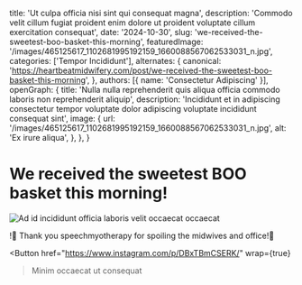   title: 'Ut culpa officia nisi sint qui consequat magna',
  description: 'Commodo velit cillum fugiat proident enim dolore ut proident voluptate cillum exercitation consequat',
  date: '2024-10-30',
  slug: 'we-received-the-sweetest-boo-basket-this-morning',
  featuredImage: '/images/465125617_1102681995192159_1660088567062533031_n.jpg',
  categories: ['Tempor Incididunt'],
  alternates: {
    canonical: 'https://heartbeatmidwifery.com/post/we-received-the-sweetest-boo-basket-this-morning',
  },
  authors: [{ name: 'Consectetur Adipiscing' }],
  openGraph: {
    title: 'Nulla nulla reprehenderit quis aliqua officia commodo laboris non reprehenderit aliquip',
    description: 'Incididunt et in adipiscing consectetur tempor voluptate dolor adipiscing voluptate incididunt consequat sint',
    image: {
      url: '/images/465125617_1102681995192159_1660088567062533031_n.jpg',
      alt: 'Ex irure aliqua',
    },
  },
}


# We received the sweetest BOO basket this morning!

<Image
  src="/images/465125617_1102681995192159_1660088567062533031_n.jpg"
  size="large"
  wrap={true}
  alt="Ad id incididunt officia laboris velit occaecat occaecat"
/>

!🎃 Thank you speechmyotherapy for spoiling the midwives and office!🤍

<Button
  href="https://www.instagram.com/p/DBxTBmCSERK/"
  wrap={true}
>Minim occaecat ut consequat</Button>
